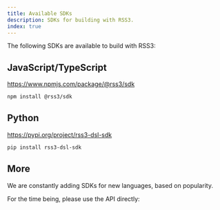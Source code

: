 ```yaml
---
title: Available SDKs
description: SDKs for building with RSS3.
index: true
---
```


The following SDKs are available to build with RSS3:

## JavaScript/TypeScript

https://www.npmjs.com/package/@rss3/sdk

```bash
npm install @rss3/sdk
```

## Python

https://pypi.org/project/rss3-dsl-sdk

```bash
pip install rss3-dsl-sdk
```

## More

We are constantly adding SDKs for new languages, based on popularity.

For the time being, please use the API directly:

<Card title="API" href="/guide/developer/api" />
